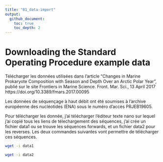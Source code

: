 ```yaml
---
title: "01_data-import"
output:
  github_document:
    toc: true
    toc_depth: 2
---
```


# Downloading the Standard Operating Procedure example data

Télécharger les données  utilisées dans l'article "Changes in Marine Prokaryote Composition with Season and Depth Over an Arctic Polar Year", publié sur le site Frontiers in Marine Science. 
Front. Mar. Sci., 13 April 2017 https://doi.org/10.3389/fmars.2017.00095

Les données de séquençage à haut débit ont été soumises à l'archive européenne des nucléotides (ENA) sous le numéro d'accès PRJEB19605.

Pour télécharger les donnée, j'ai télécharger l'éditeur texte nano sur lequel j'ai copié tous les liens de télechargement des séquences, j'ai crée un fichier data1 ou se trouve les séquences forwards, et un fichier data2 pour les reverses.
Les deux commandes suivantes vont permettre de télécharger ces séquences.

```bash
wget -i data1
```


```bash
wget -i data2
```

 

